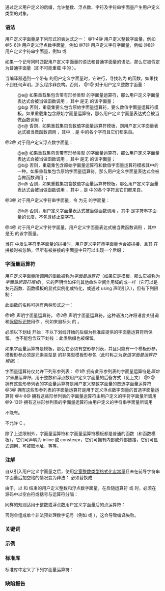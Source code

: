 {{title|用户定义字面量 {{mark since c++11}}}}
{{cpp/language/expressions/navbar}}

通过定义用户定义的后缀，允许整数、浮点数、字符及字符串字面量产生用户定义类型的对象。

===语法===
用户定义字面量是下列形式的表达式之一：
{{sdsc begin}}
{{sdsc|since=c++11|num=1|{{spar|十进制字面量}} {{spar|用户定义后缀}}}}
{{sdsc|since=c++11|num=2|{{spar|八进制字面量}} {{spar|用户定义后缀}}}}
{{sdsc|since=c++11|num=3|{{spar|十六进制字面量}} {{spar|用户定义后缀}}}}
{{sdsc|since=c++14|num=4|{{spar|二进制字面量}} {{spar|用户定义后缀}}}}
{{sdsc|since=c++11|num=5|{{spar|分数常量}} {{spar optional|指数部分}} {{spar|用户定义后缀}}}}
{{sdsc|since=c++11|num=6|{{spar|数字序列}} {{spar|指数部分}} {{spar|用户定义后缀}}}}
{{sdsc|since=c++11|num=7|{{spar|字符字面量}} {{spar|用户定义后缀}}}}
{{sdsc|since=c++11|num=8|{{spar|字符串字面量}} {{spar|用户定义后缀}}}}
{{sdsc end}}
@1-4@ 用户定义整数字面量，例如 {{c|12_km}}
@5-6@ 用户定义浮点数字面量，例如 {{c|0.5_Pa}}
@7@ 用户定义字符字面量，例如 {{c|'c'_X}}
@8@ 用户定义字符串字面量，例如 {{c|"abd"_L}} 或 {{c|u"xyz"_M}}

{{par begin}}
{{par|{{spar|十进制字面量}}|与{{rlp|integer literal|整数字面量}}中相同，非零的十进制数位后随零或多个十进制数位}}
{{par|{{spar|八进制字面量}}|与{{rlp|integer literal|整数字面量}}中相同，零后随零或多个八进制数位}}
{{par|{{spar|十六进制字面量}}|与{{rlp|integer literal|整数字面量}}中相同，{{tt|0x}} 或 {{tt|0X}} 后随一个或多个十六进制数位}}
{{par|{{spar|二进制字面量}}|与{{rlp|integer literal|整数字面量}}中相同，{{tt|0b}} 或 {{tt|0B}} 后随一或多个二进制数位}}
{{par|{{spar|数字序列}}|与{{rlp|floating literal|浮点数字面量}}中相同，一个十进制数字序列}}
{{par|{{spar|分数常量}}|与{{rlp|floating literal|浮点数字面量}}中相同，要么是一个后随小数点的 {{spar|数字序列}}（{{c|123.}}），要么是一个可选的 {{spar|数字序列}} 后随小数点和另一个 {{spar|数字序列}}（{{c|1.0}} 或 {{c|.12}}）}}
{{par|{{spar|指数部分}}|与{{rlp|floating literal|浮点数字面量}}中相同，字母 {{tt|e}} 或字母 {{tt|E}} 后随可选的正负号，后随 {{spar|数字序列}}}}
{{par|{{spar|字符字面量}}|与{{rlp|character literal|字符字面量}}中相同 }}
{{par|{{spar|字符串字面量}}|与{{rlp|string literal|字符串字面量}}中相同，包括原始字符串字面量}}
{{par|{{spar|用户定义后缀}}|标识符，由''字面量运算符''或''字面量运算符模板''声明引入（见[[#字面量运算符|下文]]）}}
{{par end}}

{{rrev|since=c++14|
在{{rlp|integer literal#单引号|整数}}和{{rlp|floating literal#单引号|浮点数}}数字序列中，可以在任何两个数位间插入分隔符 {{ttb|'}}，并忽略它们。
}}

如果一个记号同时匹配用户定义字面量的语法和普通字面量的语法，那么它被假定为普通字面量（即不可能重载 {{c|123LL}} 中的 {{c|LL}}）。

当编译器遇到一个带有 {{spar|用户定义后缀}} {{tt|X}} 的用户定义字面量时，它进行{{rlp|lookup#无限定名字查找|无限定名字查找}}，寻找名为 {{tt|operator ""X}} 的函数。如果找不到任何声明，那么程序非良构。否则，
@1@ 对于用户定义整数字面量：
:@a@ 如果重载集包含带有形参类型 {{c/core|unsigned long long}} 的字面量运算符，那么用户定义字面量表达式会被当做函数调用 {{box|{{c/core|operator ""X(}}{{spar sep|n}}{{c/core|ULL)}}}}，其中 {{spar|n}} 是无 {{spar|用户定义后缀}} 的该字面量；
:@b@ 否则，重载集要么包含原始字面量运算符，要么数值字面量运算符模板。如果重载集包含原始字面量运算符，那么用户定义字面量表达式会被当做函数调用 {{box|{{c/core|operator""X("}}{{spar sep|n}}{{c/core|")}}}}；
:@c@ 否则，如果重载集包含数值字面量运算符模板，则用户定义字面量表达式被当做函数调用 {{box|{{c/core|operator""X&lt;'}}{{spar sep|c1}}{{c/core|'}}{{c/core|, '}}{{spar sep|c2}}{{c/core|'}}{{c/core|, '}}{{spar sep|c3}}{{c/core|'}}{{c/core|..., '}}{{spar sep|ck}}{{c/core|'}}{{c/core|&gt;()}}}}，其中 {{spar|c1}}..{{spar|ck}} 是 {{spar|n}} 中的各个字符且它们都来自{{rlp|charset#基本字符集|基本字符集}}。
@2@ 对于用户定义浮点数字面量：
:@a@ 如果重载集包含带有形参类型 {{c/core|long double}} 的字面量运算符，那么用户定义字面量表达式会被当做函数调用 {{box|{{c/core|operator ""X(}}{{spar sep|f}}{{c/core|L)}}}}，其中 {{spar|f}} 是无 {{spar|用户定义后缀}} 的该字面量；
:@b@ 否则，重载集包含原始字面量运算符和数值字面量运算符模板其中的一种。如果重载集包含原始字面量运算符，那么用户定义字面量表达式会被当做函数调用 {{box|{{c/core|operator ""X("}}{{spar sep|f}}{{c/core|")}}}}；
:@c@ 否则，如果重载集包含数值字面量运算符模板，那么用户定义字面量表达式会被当做函数调用 {{box|{{c/core|operator""X&lt;'}}{{spar sep|c1}}{{c/core|'}}{{c/core|, '}}{{spar sep|c2}}{{c/core|'}}{{c/core|, '}}{{spar sep|c3}}{{c/core|'}}{{c/core|..., '}}{{spar sep|ck}}{{c/core|'}}{{c/core|&gt;()}}}}，其中 {{spar|c1}}..{{spar|ck}} 是 {{spar|f}} 中的各个字符且它们都来自{{rlp|charset#基本字符集|基本字符集}}。
@3@ 对于用户定义字符串字面量，令 {{c|str}} 为无 {{spar|用户定义后缀}} 的字面量：

{{rrev|since=c++20|1=
:@a@ 如果重载集包含带非类型模板形参的字符串字面量运算符模板，且 {{c|str}} 对它是良构的模板实参，则用户定义字面量表达式被当作函数调用 {{c|operator ""X&lt;str&gt;()}}；
}}
:@b@ 否则，用户定义字面量表达式被当做函数调用 {{c|operator ""X(str, len)}}，其中 {{c|len}} 是字符串字面量的长度，不包含终止空字符。
@4@ 对于用户定义字符字面量，用户定义字面量表达式被当做函数调用 {{c|operator ""X(ch)}}，其中 {{c|ch}} 是无 {{spar|用户定义后缀}} 的该字面量。

{{source|1=
long double operator ""_w(long double);
std::string operator ""_w(const char16_t*, size_t);
unsigned    operator ""_w(const char*);

int main()
{
    1.2_w;    // 调用 operator ""_w(1.2L)
    u"one"_w; // 调用 operator ""_w(u"one", 3)
    12_w;     // 调用 operator ""_w("12")
    "two"_w;  // 错误：没有适用的字面量运算符
}
}}

当在{{rlp|translation phases#阶段 6|翻译阶段 6}} 中发生字符串字面量的拼接时，用户定义字符串字面量也会被拼接，且其 {{spar|用户定义后缀}} 在拼接时被忽略，但所有被拼接的字面量中只可以出现一个后缀：
{{source|1=
int main()
{
    L"A" "B" "C"_x;  // OK：同 L"ABC"_x
    "P"_x "Q" "R"_y; // 错误：两个不同的用户定义后缀（_x 与 _y）
}
}}

===字面量运算符===
用户定义字面量所调用的函数被称为''字面量运算符''（如果它是模板，那么它被称为''字面量运算符模板''）。它的声明恰如任何其他命名空间作用域的{{rlp|function|函数}}或{{rlp|function template|函数模板}}一样（它可以是友元函数、函数模板的显式实例化或特化，或通过 using 声明引入），但有下列限制：

此函数的名称可拥有两种形式之一：
{{sdsc begin}}
{{sdsc|{{ttb|operator}} {{ttb|""}} {{spar|标识符}}|num=1|notes={{mark deprecated}}}}
{{sdsc|{{ttb|operator}} {{spar|用户定义字符串字面量}}|num=2}} 
{{sdsc end}}
{{par begin}}
{{par|{{spar|标识符}}|作为用户定义字面量所用且会调用此函数的 {{spar|用户定义后缀}} 的{{rlp|identifiers|标识符}}}}
{{par|{{spar|用户定义字符串字面量}}|字符序列 {{ttb|""}} 后不带空格，后随将作为 {{spar|用户定义后缀}} 的字符序列}}
{{par end}}

@1@ 声明字面量运算符。
@2@ 声明字面量运算符。这种语法允许将语言关键词和[[cpp/keywords|保留标识符]]用作 {{spar|用户定义后缀}}，例如来自标头 {{header|complex}} 的 {{c/core|operator ""if}}。

{{spar|用户定义后缀}} 必须以下划线 {{ttb|_}} 开始：不以下划线开始的后缀为标准库提供的字面量运算符所保留。
{{spar|用户定义后缀}} 也不能包含双下划线 {{ttb|__}}：此类后缀也被保留。

如果字面量运算符是模板，那么它必须有空形参列表，并且只能有一个模板形参，模板形参必须是元素类型是 {{c/core|char}} 的非类型模板形参包（此时称之为''数值字面量运算符模板''）：
{{source|1=
template&lt;char...&gt;
double operator ""_x();
}}
{{rrev|since=c++20|1=
或类类型的非类型模板形参（此时称之为''字符串字面量运算符模板''）：
{{source|1=
struct A { constexpr A(const char*); };

template&lt;A a&gt;
A operator ""_a();
}}
}}

字面量运算符仅允许下列形参列表：
{{sdsc begin}}
{{sdsc|num=1|{{ttb|(}} {{c/core|const char*}} {{ttb|)}}}}
{{sdsc|num=2|{{ttb|(}} {{c/core|unsigned long long int}} {{ttb|)}}}}
{{sdsc|num=3|{{ttb|(}} {{c/core|long double}} {{ttb|)}}}}
{{sdsc|num=4|{{ttb|(}} {{c/core|char}} {{ttb|)}}}}
{{sdsc|num=5|{{ttb|(}} {{c/core|wchar_t}} {{ttb|)}}}}
{{sdsc|num=6|{{ttb|(}} {{c/core|char8_t}} {{ttb|)}}|notes={{mark since c++20}}}}
{{sdsc|num=7|{{ttb|(}} {{c/core|char16_t}} {{ttb|)}}}}
{{sdsc|num=8|{{ttb|(}} {{c/core|char32_t}} {{ttb|)}}}}
{{sdsc|num=9|{{ttb|(}} {{c/core|const char*}}{{ttb|,}} {{lc|std::size_t}} {{ttb|)}}}}
{{sdsc|num=10|{{ttb|(}} {{c/core|const wchar_t*}}{{ttb|,}} {{lc|std::size_t}} {{ttb|)}}}}
{{sdsc|num=11|{{ttb|(}} {{c/core|const char8_t*}}{{ttb|,}} {{lc|std::size_t}} {{ttb|)}}|notes={{mark since c++20}}}}
{{sdsc|num=12|{{ttb|(}} {{c/core|const char16_t*}}{{ttb|,}} {{lc|std::size_t}} {{ttb|)}}}}
{{sdsc|num=13|{{ttb|(}} {{c/core|const char32_t*}}{{ttb|,}} {{lc|std::size_t}} {{ttb|)}}}}
{{sdsc end}}
@1@ 拥有此形参列表的字面量运算符是''原始字面量运算符''，用于整数和浮点数用户定义字面量的后备方式（见上文）
@2@ 拥有这些形参列表的字面量运算符是用户定义整数字面量的首选字面量运算符
@3@ 拥有这些形参列表的字面量运算符是用于定义浮点数字面量的首选字面量运算符
@4-8@ 拥有这些形参列表的字面量运算符由用户定义的字符字面量所调用
@9-13@ 拥有这些形参列表的字面量运算符由用户定义的字符串字面量所调用

不能有{{rlp|default arguments|默认实参}}。

不允许 C {{rlp|language linkage|语言链接}}。

除了上述限制外，字面量运算符和字面量运算符模板都是普通的函数（和函数模板），它们可声明为 inline 或 constexpr，它们可拥有内部或外部链接，它们可显式调用，可被取地址，等等。

{{example
|code=
#include &lt;string&gt;

void        operator ""_km(long double); // OK ，将为 1.0_km 所调用
void        operator "" _km(long double); // 同上，弃用
std::string operator ""_i18n(const char*, std::size_t); // OK

template &lt;char...&gt;
double operator ""_π(); // OK
float  operator ""_e(const char*); // OK
 
// 错误：后缀必须以下划线开始
float operator ""Z(const char*);

// 错误：所有以下划线后随大写字母开始的名称受到保留（注意 "" 和 _ 之间的空格）
double operator"" _Z(long double);

// OK：注意 "" 和 _ 之间没有空格
double operator""_Z(long double);

// OK：可以重载字面量运算符
double operator ""_Z(const char* args);

int main() {}
}}

===注解===
自从引入用户定义字面量之后，使用[[cpp/types/integer|定宽整数类型格式化宏常量]]且未在前导字符串字面量后加空格的情况变为非法：{{c|std::printf("%"PRId64"\n",INT64_MIN);}} 必须替换成 {{c|std::printf("%" PRId64"\n",INT64_MIN);}}

由于{{rlp|translation phases#最大吞噬|最大吞噬规则}}，以 {{rev inl|since=c++17|{{tt|p}}、{{tt|P}}、}}{{tt|e}} 和 {{tt|E}} 结束的用户定义整数和浮点数字面量，在后随运算符 {{tt|+}} 或 {{tt|-}} 时，必须在源码中以空白符或括号与运算符分隔：
{{source|1=
long double operator""_E(long double);
long double operator""_a(long double);
int operator""_p(unsigned long long);

auto x = 1.0_E+2.0;   // 错误
auto y = 1.0_a+2.0;   // OK
auto z = 1.0_E +2.0;  // OK
auto q = (1.0_E)+2.0; // OK
auto w = 1_p+2;       // 错误
auto u = 1_p +2;      // OK
}}

同样的规则适用于整数或浮点数用户定义字面量后的点运算符：
{{source|1=
#include &lt;chrono&gt;

using namespace std::literals;

auto a = 4s.count();   // 错误
auto b = 4s .count();  // OK
auto c = (4s).count(); // OK
}}

否则会组成单个非法预处理数字记号（例如 {{c|1.0_E+2.0}} 或 {{c|4s.count}}），这会导致编译失败。
{{feature test macro|__cpp_user_defined_literals|用户定义字面量|value=200809L|std=C++11}}

===关键词===
{{ltt|cpp/keyword/operator}}

===示例===
{{example
|code=
#include &lt;algorithm&gt;
#include &lt;cstddef&gt;
#include &lt;iostream&gt;
#include &lt;numbers&gt;
#include &lt;string&gt;

// 用作从度（输入参数）转换为弧度（返回输出）
constexpr long double operator""_deg_to_rad(long double deg)
{
    long double radians = deg * std::numbers::pi_v&lt;long double&gt; / 180;
    return radians;
}

// 用作自定义类型
struct mytype
{
    unsigned long long m;
};

constexpr mytype operator""_mytype(unsigned long long n)
{
    return mytype{n};
}

// 用作副作用
void operator""_print(const char* str)
{
    std::cout &lt;&lt; str &lt;&lt; '\n';
}

#if __cpp_nontype_template_args &lt; 201911

std::string operator""_x2(const char* str, std::size_t)
{
    return std::string{str} + str;
}

#else // C++20 字符串字面量运算符模板

template&lt;std::size_t N&gt;
struct DoubleString
{
    char p[N * 2 - 1]{};
    
    constexpr DoubleString(char const(&amp;pp)[N])
    {
        std::ranges::copy(pp, p);
        std::ranges::copy(pp, p + N - 1);
    };
};

template&lt;DoubleString A&gt;
constexpr auto operator""_x2()
{
    return A.p;
}

#endif // C++20

int main()
{
    double x_rad = 90.0_deg_to_rad;
    std::cout &lt;&lt; std::fixed &lt;&lt; x_rad &lt;&lt; '\n';
    
    mytype y = 123_mytype;
    std::cout &lt;&lt; y.m &lt;&lt; '\n';
    
    0x123ABC_print;
    std::cout &lt;&lt; "abc"_x2 &lt;&lt; '\n';
}
|output=
1.570796
123
0x123ABC
abcabc
}}

===标准库===
标准库中定义了下列字面量运算符：
{{dsc begin}}
{{dsc namespace|std::literals::complex_literals|inline=true}}
{{dsc inc|cpp/numeric/dsc operator""i}}
{{dsc namespace|std::literals::chrono_literals|inline=true}}
{{dsc inc|cpp/chrono/dsc operator""h}}
{{dsc inc|cpp/chrono/dsc operator""min}}
{{dsc inc|cpp/chrono/dsc operator""s}}
{{dsc inc|cpp/chrono/dsc operator""ms}}
{{dsc inc|cpp/chrono/dsc operator""us}}
{{dsc inc|cpp/chrono/dsc operator""ns}}
{{dsc inc|cpp/chrono/dsc operator""y}}
{{dsc inc|cpp/chrono/dsc operator""d}}
{{dsc namespace|std::literals::string_literals|inline=true}}
{{dsc inc|cpp/string/basic_string/dsc operator""s}}
{{dsc namespace|std::literals::string_view_literals|inline=true}}
{{dsc inc|cpp/string/basic_string_view/dsc operator""sv}}
{{dsc end}}

===缺陷报告===
{{dr list begin}}
{{dr list item|wg=cwg|dr=1473|std=C++11|before=字面量运算符声明中曾要求 {{c/core|""}} 与 {{spar|用户定义后缀}} 间的空格|after=不再强制要求}}
{{dr list item|wg=cwg|dr=1479|std=C++11|before=字面量运算符可以有默认实参|after=不能有默认实参}}
{{dr list item|wg=cwg|dr=2521|std=C++11|before={{c/core|operator"" _Bq}} 使用了保留的标识&lt;br&gt;符 {{tt|_Bq}}，因此它非良构（不要求诊断）|after=弃用 {{c/core|""}} 和 {{spar|用户定义后缀}} 之间&lt;br&gt;有空格的字面量运算符语法}}
{{dr list end}}

{{langlinks|de|en|es|fr|it|ja|pt|ru}}